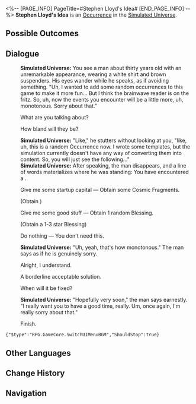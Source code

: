 <%-- [PAGE_INFO]
PageTitle=#Stephen Lloyd's Idea#
[END_PAGE_INFO] --%>
{{Stub}}
{{Simulated Universe Event Infobox
|id            = 40398
|title         = 
|image         = Occurrence Default.png
|domains_su    = Unknown
|domains_ext   = 
|domains_swarm = 
|domains_gng   = 
|domains_du    = 
|requirements  = 
|prev          = 
|next          = 
|characters    = 
|factions      = 
|order         = 
|order_du      = 
}}
'''Stephen Lloyd's Idea''' is an [[Simulated Universe/Occurrence|Occurrence]] in the [[Simulated Universe]].

==Possible Outcomes==
{{Possible Outcomes
|choice_1 = Give me some startup capital
|result_1 = Obtain some Cosmic Fragments.

|choice_2 = Give me some good stuff
|result_2 = Obtain 1 random Blessing.

|choice_3 = Do nothing
|result_3 = You don't need this.

}}
<!--
==Gameplay Notes==
* 
-->
==Dialogue==
{{Dialogue Start}}
:'''Simulated Universe:''' You see a man about thirty years old with an unremarkable appearance, wearing a white shirt and brown suspenders. His eyes wander while he speaks, as if avoiding something. "Uh, I wanted to add some random occurrences to this game to make it more fun... But I think the brainwave reader is on the fritz. So, uh, now the events you encounter will be a little more, uh, monotonous. Sorry about that."
:{{DIcon|Arrow}} What are you talking about?
:{{DIcon|Arrow}} How bland will they be?
:'''Simulated Universe:''' "Like," he stutters without looking at you, "like, uh, this is a random Occurrence now. I wrote some templates, but the simulation currently doesn't have any way of converting them into content. So, you will just see the following..."
:'''Simulated Universe:''' After speaking, the man disappears, and a line of words materializes where he was standing: You have encountered a {{Color|keyword|random Occurrence}}.
:{{DIcon|Star}} Give me some startup capital &mdash; Obtain some Cosmic Fragments.
:;(Obtain {{Item|Cosmic Fragment|20|x=150}})
:{{DIcon|Star}} Give me some good stuff &mdash; Obtain 1 random Blessing.
:;(Obtain a 1-3 star Blessing)
:{{DIcon|Star}} Do nothing &mdash; You don't need this.
:'''Simulated Universe:''' "Uh, yeah, that's how monotonous." The man says as if he is genuinely sorry.
:{{DIcon|Arrow}} Alright, I understand.
:{{DIcon|Arrow}} A borderline acceptable solution.
:{{DIcon|Arrow}} When will it be fixed?
:'''Simulated Universe:''' "Hopefully very soon," the man says earnestly. "I really want you to have a good time, really. Um, once again, I'm really sorry about that."
:{{DIcon|Arrow}} Finish.
<pre>{"$type":"RPG.GameCore.SwitchUIMenuBGM","ShouldStop":true}</pre>
{{Dialogue End}}

==Other Languages==
{{Other Languages
|en   = Stephen Lloyd's Idea
|zhs  = 斯蒂芬•劳艾德的点子
|zht  = 史帝芬•勞艾德的點子
|ja   = スティーブン・ロイドのアイデア
|ko   = 스티븐•로이드의 아이디어
|es   = La idea de Stephen Lloyd
|fr   = L'idée de Stephen Lloyd
|ru   = Идея Стивена Ллойда
|th   = แนวคิดของ Stephen Lloyd
|vi   = Ý Tưởng Của Stephen Lloyd
|de   = Stephen Lloyds Idee
|id   = Ide Stephen Lloyd
|pt   = Ideia de Stephen Lloyd
}}

==Change History==
{{Change History|null}}

==Navigation==
{{Occurrence Navbox}}